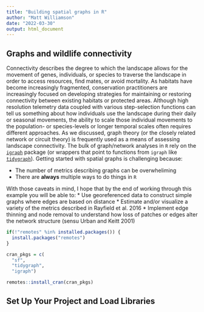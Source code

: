 ```yaml
---
title: "Building spatial graphs in R"
author: "Matt Williamson"
date: "2022-03-30"
output: html_document
---
```

   
## Graphs and wildlife connectivity

Connectivity describes the degree to which the landscape allows for the movement of genes, individuals, or species to traverse the landscape in order to access resources, find mates, or avoid mortality. As habitats have become increasingly fragmented, conservation practitioners are increasingly focused on developing strategies for maintaining or restoring connectivity between existing habitats or protected areas. Although high resolution telemetry data coupled with various step-selection functions can tell us something about how individuals use the landscape during their daily or seasonal movements, the ability to scale those individual movements to the population- or species-levels or longer temporal scales often requires different approaches. As we discussed, graph theory (or the closely related network or circuit theory) is frequently used as a means of assessing landscape connectivity. The bulk of graph/network analyses in `R` rely on the [`igraph`](https://igraph.org/r/) package (or wrappers that point to functions from `igraph` like [`tidygraph`](https://www.data-imaginist.com/2017/introducing-tidygraph/)). Getting started with spatial graphs is challenging because:

* The number of metrics describing graphs can be overwheliming
* There are __always__ multiple ways to do things in `R`

With those caveats in mind, I hope that by the end of working through this example you will be able to:
* Use georeferenced data to construct simple graphs where edges are based on distance
* Estimate and/or visualize a variety of the metrics described in Rayfield et al. 2016 
* Implement edge thinning and node removal to understand how loss of patches or edges alter the network structure (sensu Urban and Keitt 2001)

```r
if(!"remotes" %in% installed.packages()) {
  install.packages("remotes")
}

cran_pkgs = c(
  "sf",
  "tidygraph",
  "igraph")

remotes::install_cran(cran_pkgs)


```

## Set Up Your Project and Load Libraries

